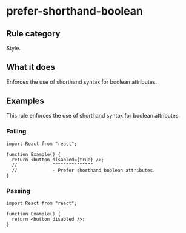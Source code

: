 # prefer-shorthand-boolean

## Rule category

Style.

## What it does

Enforces the use of shorthand syntax for boolean attributes.

## Examples

This rule enforces the use of shorthand syntax for boolean attributes.

### Failing

```tsx twoslash
import React from "react";

function Example() {
  return <button disabled={true} />;
  //             ^^^^^^^^^^^^^^^
  //             - Prefer shorthand boolean attributes.
}
```

### Passing

```tsx twoslash
import React from "react";

function Example() {
  return <button disabled />;
}
```

